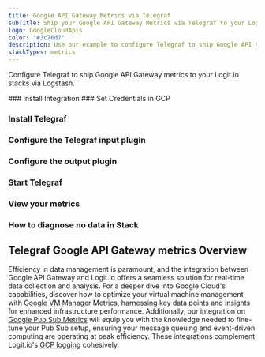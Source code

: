 ```yaml
---
title: Google API Gateway Metrics via Telegraf
subTitle: Ship your Google API Gateway Metrics via Telegraf to your Logit.io Stack
logo: GoogleCloudApis
color: "#3c76d7"
description: Use our example to configure Telegraf to ship Google API Gateway metrics to Logit.io. Configure Telegraf to send Google API Gateway metrics to ELK.
stackTypes: metrics
---
```


Configure Telegraf to ship Google API Gateway metrics to your Logit.io stacks via Logstash.

<Steps>
  ### Install Integration
  <InstallIntegration/>
  ### Set Credentials in GCP

  <SetGCPCredentials intro="Google API Gateway stands as a distinctive assortment of services encapsulated within Google Cloud. It is explicitly architected for the creation, 
  deployment, and management of APIs, facilitating secure and efficient interaction between various software components in a cloud-centric ecosystem."/>

  ### Install Telegraf

  <InstallTelegraf />

  ### Configure the Telegraf input plugin

  <TelegrafStackDriverInput metric_type="apigateway.googleapis.com"/>

  ### Configure the output plugin

  <TelegrafOutputPlugin />

  ### Start Telegraf

  <StartTelegraf />

  ### View your metrics
  <LaunchStack source="Google_API_Gateway_Metrics_via_Telegraf" utmMedium="metrics" utmCampaign="telegraf-GoogleAPIGateway-metrics" />

  ### How to diagnose no data in Stack

  <DiagnoseNoData />
</Steps>

## Telegraf Google API Gateway metrics Overview

Efficiency in data management is paramount, and the integration between Google API Gateway and Logit.io 
offers a seamless solution for real-time data collection and analysis. 
For a deeper dive into Google Cloud's capabilities, discover how to optimize your virtual machine management 
with [Google VM Manager Metrics](/integrations/infrastructure-metrics/google-cloud/vm-manager-telegraf-metrics), 
harnessing key data points and insights for enhanced infrastructure performance. Additionally, our integration 
on [Google Pub Sub Metrics](/integrations/infrastructure-metrics/google-cloud/pubsub-telegraf-metrics) 
will equip you with the knowledge needed to fine-tune your Pub Sub setup, ensuring your message queuing and 
event-driven computing are operating at peak efficiency. These integrations complement Logit.io's 
[GCP logging](https://logit.io/solutions/gcp-logging/) cohesively.